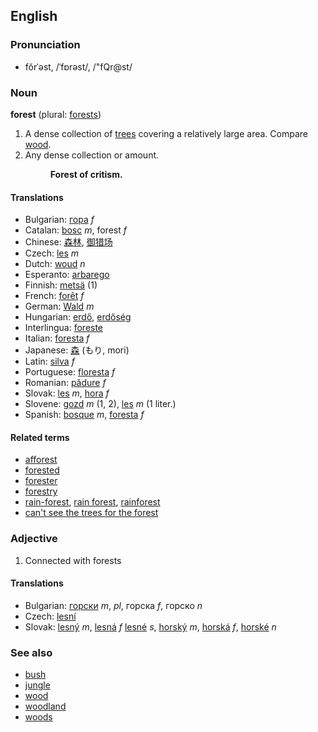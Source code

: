 ==English==
===Pronunciation===
*fŏrˈəst, /ˈfɒrəst/, /"fQr@st/

===Noun===
'''forest''' (plural: [[forests]])

#A dense collection of [[tree]]s covering a relatively large area.  Compare [[wood]].
#Any dense collection or amount. 
#:'''Forest of critism.'''

====Translations====
*Bulgarian: [[гора]] ''f''
*Catalan: [[bosc]] ''m'', forest ''f''
*Chinese: [[森]][[林]], [[御猎场]]
*Czech: [[les]]  ''m''
*Dutch: [[woud]] ''n''
*Esperanto: [[arbarego]]
*Finnish: [[metsä]] (1)
*French: [[forêt]] ''f''
*German: [[Wald]] ''m''
*Hungarian: [[erdő]], [[erdőség]]
*Interlingua: [[foreste]]
*Italian: [[foresta]] ''f''
*Japanese: [[森]] (もり, mori)
*Latin: [[silva]] ''f''
*Portuguese: [[floresta]] ''f''
*Romanian: [[pădure]] ''f''
*Slovak: [[les]]  ''m'', [[hora]] ''f''
*Slovene: [[gozd]] ''m'' (1, 2), [[les]] ''m'' (1 liter.)
*Spanish: [[bosque]] ''m'', [[foresta]] ''f''

====Related terms====
*[[afforest]]
*[[forested]]
*[[forester]]
*[[forestry]]
*[[rain-forest]], [[rain forest]], [[rainforest]]
*[[can't see the trees for the forest]]

===Adjective===

#Connected with forests
<!-- isn't this another case of a noun used as modifier? -->

====Translations====
*Bulgarian: [[горски]] ''m'', ''pl'', горска ''f'', горско ''n''
*Czech: [[lesní]]  
*Slovak: [[lesný]] ''m'', [[lesná]] ''f'' [[lesné]] ''s'', [[horský]] ''m'', [[horská]] ''f'', [[horské]] ''n''
===See also===
*[[bush]]
*[[jungle]]
*[[wood]]
*[[woodland]]
*[[woods]]